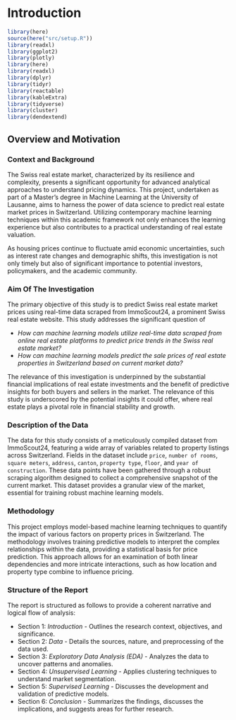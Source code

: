 # Introduction

```r
library(here)
source(here("src/setup.R"))
library(readxl)
library(ggplot2)
library(plotly)
library(here)
library(readxl)
library(dplyr)
library(tidyr)
library(reactable)
library(kableExtra)
library(tidyverse)
library(cluster)
library(dendextend)

```

## Overview and Motivation
### Context and Background

The Swiss real estate market, characterized by its resilience and complexity, presents a significant opportunity for advanced analytical approaches to understand pricing dynamics. This project, undertaken as part of a Master’s degree in Machine Learning at the University of Lausanne, aims to harness the power of data science to predict real estate market prices in Switzerland. Utilizing contemporary machine learning techniques within this academic framework not only enhances the learning experience but also contributes to a practical understanding of real estate valuation.

As housing prices continue to fluctuate amid economic uncertainties, such as interest rate changes and demographic shifts, this investigation is not only timely but also of significant importance to potential investors, policymakers, and the academic community.

### Aim Of The Investigation
The primary objective of this study is to predict Swiss real estate market prices using real-time data scraped from ImmoScout24, a prominent Swiss real estate website. This study addresses the significant question of 

- *How can machine learning models utilize real-time data scraped from online real estate platforms to predict price trends in the Swiss real estate market?* 
- *How can machine learning models predict the sale prices of real estate properties in Switzerland based on current market data?*

The relevance of this investigation is underpinned by the substantial financial implications of real estate investments and the benefit of predictive insights for both buyers and sellers in the market.
The relevance of this study is underscored by the potential insights it could offer, where real estate plays a pivotal role in financial stability and growth.

### Description of the Data
The data for this study consists of a meticulously compiled dataset from ImmoScout24, featuring a wide array of variables related to property listings across Switzerland. Fields in the dataset include `price`, `number of rooms`, `square meters`, `address`, `canton`, `property type`, `floor`, and `year of construction`. These data points have been gathered through a robust scraping algorithm designed to collect a comprehensive snapshot of the current market. This dataset provides a granular view of the market, essential for training robust machine learning models.

### Methodology
This project employs model-based machine learning techniques to quantify the impact of various factors on property prices in Switzerland. The methodology involves training predictive models to interpret the complex relationships within the data, providing a statistical basis for price prediction. This approach allows for an examination of both linear dependencies and more intricate interactions, such as how location and property type combine to influence pricing.

### Structure of the Report
The report is structured as follows to provide a coherent narrative and logical flow of analysis:

- Section 1: *Introduction* - Outlines the research context, objectives, and significance.
- Section 2: *Data* - Details the sources, nature, and preprocessing of the data used.
- Section 3: *Exploratory Data Analysis (EDA)* - Analyzes the data to uncover patterns and anomalies.
- Section 4: *Unsupervised Learning* - Applies clustering techniques to understand market segmentation.
- Section 5: *Supervised Learning* - Discusses the development and validation of predictive models.
- Section 6: *Conclusion* - Summarizes the findings, discusses the implications, and suggests areas for further research.
